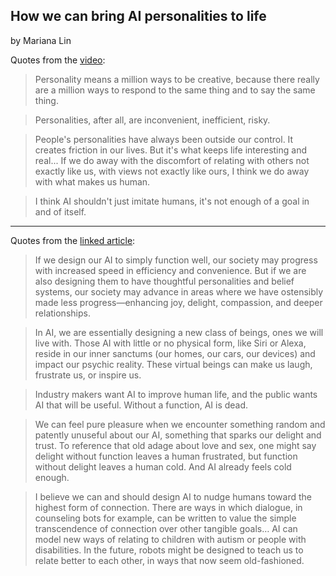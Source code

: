 ## How we can bring AI personalities to life

by Mariana Lin

Quotes from the [video](https://www.ted.com/talks/mariana_lin_how_we_can_bring_ai_personalities_to_life):

> Personality means a million ways to be creative, because there really are a million ways to respond to the same thing and to say the same thing.

> Personalities, after all, are inconvenient, inefficient, risky.

> People's personalities have always been outside our control. It creates friction in our lives. But it's what keeps life interesting and real... If we do away with the discomfort of relating with others not exactly like us, with views not exactly like ours, I think we do away with what makes us human.

> I think AI shouldn't just imitate humans, it's not enough of a goal in and of itself.

---

Quotes from the [linked article](https://www.theparisreview.org/blog/2018/05/02/how-to-write-personalities-for-the-ai-around-us/):

> If we design our AI to simply function well, our society may progress with increased speed in efficiency and convenience. But if we are also designing them to have thoughtful personalities and belief systems, our society may advance in areas where we have ostensibly made less progress—enhancing joy, delight, compassion, and deeper relationships.

> In AI, we are essentially designing a new class of beings, ones we will live with. Those AI with little or no physical form, like Siri or Alexa, reside in our inner sanctums (our homes, our cars, our devices) and impact our psychic reality. These virtual beings can make us laugh, frustrate us, or inspire us.

> Industry makers want AI to improve human life, and the public wants AI that will be useful. Without a function, AI is dead.

> We can feel pure pleasure when we encounter something random and patently unuseful about our AI, something that sparks our delight and trust. To reference that old adage about love and sex, one might say delight without function leaves a human frustrated, but function without delight leaves a human cold. And AI already feels cold enough.

> I believe we can and should design AI to nudge humans toward the highest form of connection. There are ways in which dialogue, in counseling bots for example, can be written to value the simple transcendence of connection over other tangible goals… AI can model new ways of relating to children with autism or people with disabilities. In the future, robots might be designed to teach us to relate better to each other, in ways that now seem old-fashioned.
